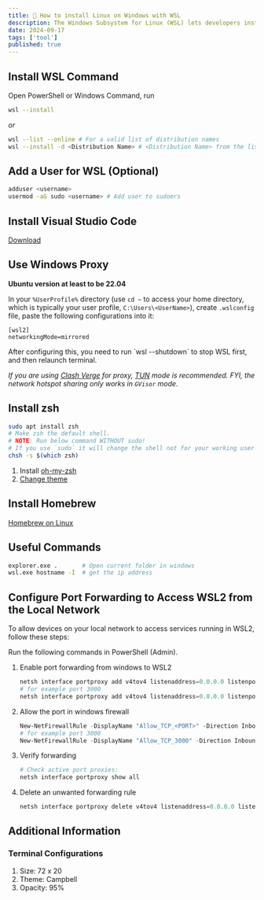 ```yaml
---
title: 🐧 How to install Linux on Windows with WSL
description: The Windows Subsystem for Linux (WSL) lets developers install a Linux distribution (such as Ubuntu, OpenSUSE, Kali, Debian, Arch Linux, etc) and use Linux applications, utilities, and Bash command-line tools directly on Windows, unmodified, without the overhead of a traditional virtual machine or dualboot setup.
date: 2024-09-17
tags: ['tool']
published: true
---
```


## Install WSL Command

Open PowerShell or Windows Command, run

```sh
wsl --install
```

_or_

```sh
wsl --list --online # For a valid list of distribution names
wsl --install -d <Distribution Name> # <Distribution Name> from the list got by upper command
```

## Add a User for WSL (Optional)

```sh
adduser <username>
usermod -aG sudo <username> # Add user to sudoers
```

## Install Visual Studio Code

[Download](https://code.visualstudio.com/)

## Use Windows Proxy

**Ubuntu version at least to be 22.04**

In your `%UserProfile%` directory (use `cd ~` to access your home directory, which is typically your user profile, `C:\Users\<UserName>`), create `.wslconfig` file, paste the following configurations into it:

```
[wsl2]
networkingMode=mirrored
```

<Callout type="warning">
  After configuring this, you need to run `wsl --shutdown` to stop WSL first,
  and then relaunch terminal.
</Callout>

_If you are using [Clash Verge](https://github.com/clash-verge-rev/clash-verge-rev) for proxy, [TUN](https://wiki.metacubex.one/en/config/inbound/tun/) mode is recommended. FYI, the network hotspot sharing only works in `GVisor` mode._

## Install zsh

```sh
sudo apt install zsh
# Make zsh the default shell.
# NOTE: Run below command WITHOUT sudo!
# If you use `sudo` it will change the shell not for your working user but for root
chsh -s $(which zsh)
```

1. Install [oh-my-zsh](https://ohmyz.sh/)
1. [Change theme](/blog/tools#oh-my-zsh)

## Install Homebrew

[Homebrew on Linux](https://docs.brew.sh/Homebrew-on-Linux#install)

## Useful Commands

```sh
explorer.exe .       # Open current folder in windows
wsl.exe hostname -I  # get the ip address
```

## Configure Port Forwarding to Access WSL2 from the Local Network

To allow devices on your local network to access services running in WSL2, follow these steps:

<Callout type="warning">
  Run the following commands in PowerShell (Admin).
</Callout>

1. Enable port forwarding from windows to WSL2

   ```ps1
   netsh interface portproxy add v4tov4 listenaddress=0.0.0.0 listenport=<PORT> connectaddress=<WSL2_IP> connectport=<PORT>
   # for example port 3000
   netsh interface portproxy add v4tov4 listenaddress=0.0.0.0 listenport=3000 connectaddress=localhost connectport=3000
   ```

1. Allow the port in windows firewall

   ```ps1
   New-NetFirewallRule -DisplayName "Allow_TCP_<PORT>" -Direction Inbound -LocalPort <PORT> -Protocol TCP -Action Allow
   # for example port 3000
   New-NetFirewallRule -DisplayName "Allow_TCP_3000" -Direction Inbound -LocalPort 3000 -Protocol TCP -Action Allow
   ```

1. Verify forwarding

   ```ps1
   # Check active port proxies:
   netsh interface portproxy show all
   ```

1. Delete an unwanted forwarding rule

   ```ps1
   netsh interface portproxy delete v4tov4 listenaddress=0.0.0.0 listenport=<PORT>
   ```

## Additional Information

### Terminal Configurations

1. Size: 72 x 20
1. Theme: Campbell
1. Opacity: 95%
